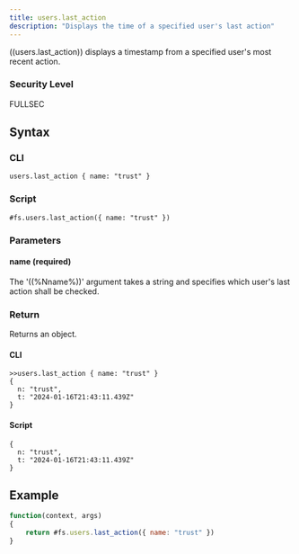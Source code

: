 ```yaml
---
title: users.last_action
description: "Displays the time of a specified user's last action"
---
```


((users.last_action)) displays a timestamp from a specified user's most recent action.

### Security Level

FULLSEC

## Syntax

### CLI

```
users.last_action { name: "trust" }
```

### Script

```
#fs.users.last_action({ name: "trust" })
```

### Parameters

#### name (required)

The '((%Nname%))' argument takes a string and specifies which user's last action shall be checked.

### Return

Returns an object.

#### CLI

```
>>users.last_action { name: "trust" }
{
  n: "trust",
  t: "2024-01-16T21:43:11.439Z"
}
```

#### Script

```
{
  n: "trust",
  t: "2024-01-16T21:43:11.439Z"
}
```

## Example

```js
function(context, args)
{
	return #fs.users.last_action({ name: "trust" })
}
```
